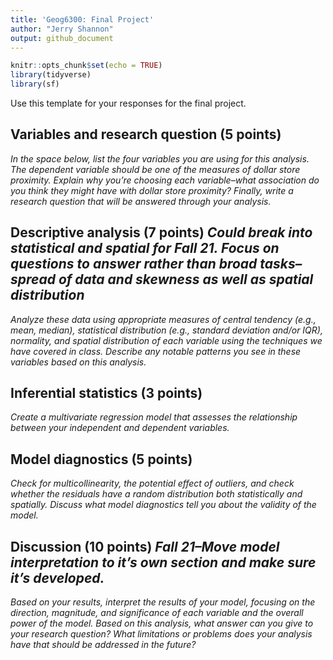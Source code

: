 ```yaml
---
title: 'Geog6300: Final Project'
author: "Jerry Shannon"
output: github_document
---
```


```r
knitr::opts_chunk$set(echo = TRUE)
library(tidyverse)
library(sf)
```

Use this template for your responses for the final project.

## Variables and research question (5 points)
_In the space below, list the four variables you are using for this analysis. The dependent variable should be one of the measures of dollar store proximity. Explain why you're choosing each variable--what association do you think they might have with dollar store proximity? Finally, write a research question that will be answered through your analysis._

## Descriptive analysis (7 points) ***Could break into statistical and spatial for Fall 21. Focus on questions to answer rather than broad tasks--spread of data and skewness as well as spatial distribution***
_Analyze these data using appropriate measures of central tendency (e.g., mean, median), statistical distribution (e.g., standard deviation and/or IQR), normality, and spatial distribution of each variable using the techniques we have covered in class. Describe any notable patterns you see in these variables based on this analysis._

## Inferential statistics (3 points)
_Create a multivariate regression model that assesses the relationship between your independent and dependent variables._

## Model diagnostics (5 points) 
_Check for multicollinearity, the potential effect of outliers, and check whether the residuals have a random distribution both statistically and spatially. Discuss what model diagnostics tell you about the validity of the model._ 

## Discussion (10 points) ***Fall 21--Move model interpretation to it's own section and make sure it's developed.***
_Based on your results, interpret the results of your model, focusing on the direction, magnitude, and significance of each variable and the overall power of the model. Based on this analysis, what answer can you give to your research question? What limitations or problems does your analysis have that should be addressed in the future?_
